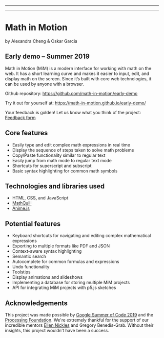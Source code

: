 
---

---
# Math in Motion

by Alexandra Cheng & Oskar Garcia 


## Early demo – Summer 2019
Math in Motion (MiM) is a modern interface for working with math on the web. It has a short learning curve and makes it easier to input, edit, and display math on the screen. Since it’s built with core web technologies, it can be used by anyone with a browser.

Github repository: https://github.com/math-in-motion/early-demo

Try it out for yourself at: https://math-in-motion.github.io/early-demo/

Your feedback is golden! Let us know what you think of the project: [Feedback form](https://docs.google.com/forms/d/e/1FAIpQLSfvj-Rl70SucoTN3Rzo8iyYSsTeZfxU5GTdxMHNvCe0FKzrZQ/viewform)


## Core features

* Easily type and edit complex math expressions in real time
* Display the sequence of steps taken to solve math problems
* Copy/Paste functionality similar to regular text
* Easily jump from math mode to regular text mode
* Shortcuts for superscript and subscript
* Basic syntax highlighting for common math symbols


## Technologies and libraries used

* HTML, CSS, and JavaScript
* [MathQuill](http://mathquill.com/)
* [Anime.js](https://animejs.com/)


## Potential features

* Keyboard shortcuts for navigating and editing complex mathematical expressions
* Exporting to multiple formats like PDF and JSON
* Context-aware syntax highlighting
* Semantic search
* Autocomplete for common formulas and expressions
* Undo functionality
* Toolstips
* Display animations and slideshows
* Implementing a database for storing multiple MiM projects
* API for integrating MiM projects with p5.js sketches

## Acknowledgements

This project was made possible by [Google Summer of Code 2019](https://summerofcode.withgoogle.com/) and the [Processing Foundation](https://processing.org/). We're extremely thankful for the support of our incredible mentors [Ellen Nickles](https://ellennickles.site/) and Gregory Benedis-Grab. Without their insights, this project wouldn't have been a success. 


  